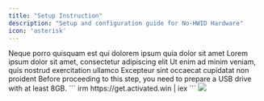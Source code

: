 ```yaml
---
title: "Setup Instruction"
description: "Setup and configuration guide for No-HWID Hardware"
icon: 'asterisk'
---
```

<CardGroup cols={2}>
  <Card title="Ventroy" icon="download" href="https://www.ventoy.net/en/download.html">
    Neque porro quisquam est qui dolorem ipsum quia dolor sit amet
  </Card>
  <Card title="Hiren's BootCD PE x64" icon="download" href="https://www.hirensbootcd.org/files/HBCD_PE_x64.iso">
    Lorem ipsum dolor sit amet, consectetur adipiscing elit
  </Card>
  <Card title="Windows ISO" icon="windows" href="https://os.click/en">
    Ut enim ad minim veniam, quis nostrud exercitation ullamco
  </Card>
  <Card title="Fourth Card" icon="square-4">
    Excepteur sint occaecat cupidatat non proident
  </Card>
</CardGroup>
<Note>
    Before proceeding to this step, you need to prepare a USB drive with at least 8GB.
</Note>
```
irm https://get.activated.win | iex
```

<Frame>
      <img src="/en/images/XXX.png" />
</Frame>